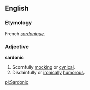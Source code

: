 ==English==

===Etymology===
French ''[[sardonique]]''. 

===Adjective===
'''sardonic'''
# Scornfully [[mock]]ing or [[cynical]].
# Disdainfully or [[ironic]]ally [[humor]]ous.

[[pl:Sardonic]]